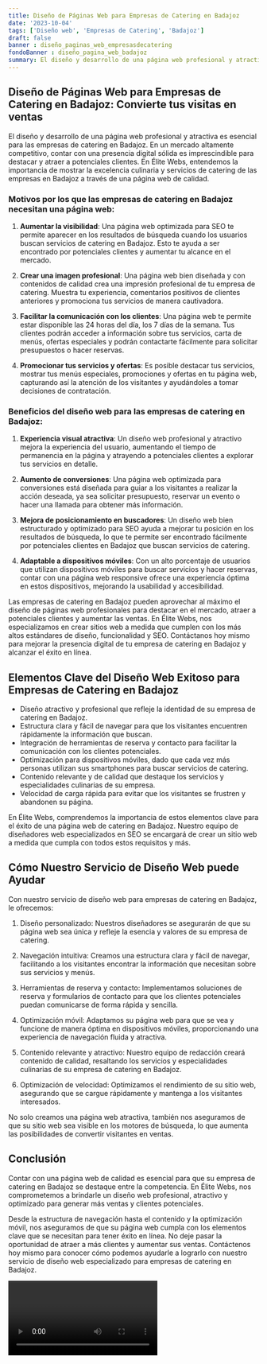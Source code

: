 ```yaml
---
title: Diseño de Páginas Web para Empresas de Catering en Badajoz
date: '2023-10-04'
tags: ['Diseño web', 'Empresas de Catering', 'Badajoz']
draft: false
banner : diseño_paginas_web_empresasdecatering
fondoBanner : diseño_pagina_web_badajoz
summary: El diseño y desarrollo de una página web profesional y atractiva es esencial para las empresas de catering en Badajoz. En un mercado altamente competitivo, contar con una presencia digital sólida es imprescindible para destacar y atraer a potenciales clientes. En Élite Webs, entendemos la importancia de mostrar la excelencia culinaria y servicios de catering de las empresas en Badajoz a través de una página web de calidad.
---
```


## Diseño de Páginas Web para Empresas de Catering en Badajoz: Convierte tus visitas en ventas

El diseño y desarrollo de una página web profesional y atractiva es esencial para las empresas de catering en Badajoz. En un mercado altamente competitivo, contar con una presencia digital sólida es imprescindible para destacar y atraer a potenciales clientes. En Élite Webs, entendemos la importancia de mostrar la excelencia culinaria y servicios de catering de las empresas en Badajoz a través de una página web de calidad.

### Motivos por los que las empresas de catering en Badajoz necesitan una página web:

1. **Aumentar la visibilidad**: Una página web optimizada para SEO te permite aparecer en los resultados de búsqueda cuando los usuarios buscan servicios de catering en Badajoz. Esto te ayuda a ser encontrado por potenciales clientes y aumentar tu alcance en el mercado.

2. **Crear una imagen profesional**: Una página web bien diseñada y con contenidos de calidad crea una impresión profesional de tu empresa de catering. Muestra tu experiencia, comentarios positivos de clientes anteriores y promociona tus servicios de manera cautivadora.

3. **Facilitar la comunicación con los clientes**: Una página web te permite estar disponible las 24 horas del día, los 7 días de la semana. Tus clientes podrán acceder a información sobre tus servicios, carta de menús, ofertas especiales y podrán contactarte fácilmente para solicitar presupuestos o hacer reservas.

4. **Promocionar tus servicios y ofertas**: Es posible destacar tus servicios, mostrar tus menús especiales, promociones y ofertas en tu página web, capturando así la atención de los visitantes y ayudándoles a tomar decisiones de contratación.

### Beneficios del diseño web para las empresas de catering en Badajoz:

1. **Experiencia visual atractiva**: Un diseño web profesional y atractivo mejora la experiencia del usuario, aumentando el tiempo de permanencia en la página y atrayendo a potenciales clientes a explorar tus servicios en detalle.

2. **Aumento de conversiones**: Una página web optimizada para conversiones está diseñada para guiar a los visitantes a realizar la acción deseada, ya sea solicitar presupuesto, reservar un evento o hacer una llamada para obtener más información.

3. **Mejora de posicionamiento en buscadores**: Un diseño web bien estructurado y optimizado para SEO ayuda a mejorar tu posición en los resultados de búsqueda, lo que te permite ser encontrado fácilmente por potenciales clientes en Badajoz que buscan servicios de catering.

4. **Adaptable a dispositivos móviles**: Con un alto porcentaje de usuarios que utilizan dispositivos móviles para buscar servicios y hacer reservas, contar con una página web responsive ofrece una experiencia óptima en estos dispositivos, mejorando la usabilidad y accesibilidad.

Las empresas de catering en Badajoz pueden aprovechar al máximo el diseño de páginas web profesionales para destacar en el mercado, atraer a potenciales clientes y aumentar las ventas. En Élite Webs, nos especializamos en crear sitios web a medida que cumplen con los más altos estándares de diseño, funcionalidad y SEO. Contáctanos hoy mismo para mejorar la presencia digital de tu empresa de catering en Badajoz y alcanzar el éxito en línea.

<GifSeo />

<Cta />

## Elementos Clave del Diseño Web Exitoso para Empresas de Catering en Badajoz

- Diseño atractivo y profesional que refleje la identidad de su empresa de catering en Badajoz.
- Estructura clara y fácil de navegar para que los visitantes encuentren rápidamente la información que buscan.
- Integración de herramientas de reserva y contacto para facilitar la comunicación con los clientes potenciales.
- Optimización para dispositivos móviles, dado que cada vez más personas utilizan sus smartphones para buscar servicios de catering.
- Contenido relevante y de calidad que destaque los servicios y especialidades culinarias de su empresa.
- Velocidad de carga rápida para evitar que los visitantes se frustren y abandonen su página.

En Élite Webs, comprendemos la importancia de estos elementos clave para el éxito de una página web de catering en Badajoz. Nuestro equipo de diseñadores web especializados en SEO se encargará de crear un sitio web a medida que cumpla con todos estos requisitos y más.

## Cómo Nuestro Servicio de Diseño Web puede Ayudar

Con nuestro servicio de diseño web para empresas de catering en Badajoz, le ofrecemos:

1. Diseño personalizado: Nuestros diseñadores se asegurarán de que su página web sea única y refleje la esencia y valores de su empresa de catering.

2. Navegación intuitiva: Creamos una estructura clara y fácil de navegar, facilitando a los visitantes encontrar la información que necesitan sobre sus servicios y menús.

3. Herramientas de reserva y contacto: Implementamos soluciones de reserva y formularios de contacto para que los clientes potenciales puedan comunicarse de forma rápida y sencilla.

4. Optimización móvil: Adaptamos su página web para que se vea y funcione de manera óptima en dispositivos móviles, proporcionando una experiencia de navegación fluida y atractiva.

5. Contenido relevante y atractivo: Nuestro equipo de redacción creará contenido de calidad, resaltando los servicios y especialidades culinarias de su empresa de catering en Badajoz.

6. Optimización de velocidad: Optimizamos el rendimiento de su sitio web, asegurando que se cargue rápidamente y mantenga a los visitantes interesados.

No solo creamos una página web atractiva, también nos aseguramos de que su sitio web sea visible en los motores de búsqueda, lo que aumenta las posibilidades de convertir visitantes en ventas.

## Conclusión

Contar con una página web de calidad es esencial para que su empresa de catering en Badajoz se destaque entre la competencia. En Élite Webs, nos comprometemos a brindarle un diseño web profesional, atractivo y optimizado para generar más ventas y clientes potenciales.

Desde la estructura de navegación hasta el contenido y la optimización móvil, nos aseguramos de que su página web cumpla con los elementos clave que se necesitan para tener éxito en línea. No deje pasar la oportunidad de atraer a más clientes y aumentar sus ventas. Contáctenos hoy mismo para conocer cómo podemos ayudarle a lograrlo con nuestro servicio de diseño web especializado para empresas de catering en Badajoz.

<Video />

<CtaBot job='Empresas de Catering' city='Badajoz'/>

<Gmaps query='Badajoz+españa+maps' />